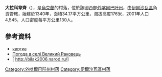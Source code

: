 {{coord|48|16|15|N|23|8|40|E|scale:100000|display=title}}

'''大拉科韋齊'''（{{lang-uk|Великий Раковець}}），是[[烏克蘭|烏克蘭]]的村落，位於該國西部[[外喀爾巴阡州|外喀爾巴阡州]]，由[[伊爾沙瓦區|伊爾沙瓦區]]負責管轄，始建於1340年，面積34.17平方公里，海拔高度176米，2001年人口4,545，人口密度每平方公里130人。

==參考資料==
* [http://gska2.rada.gov.ua/pls/z7502/A005?rdat1=01.04.2009&rf7571=11209 картка]{{dead link|date=2017年12月 |bot=InternetArchiveBot |fix-attempted=yes }}
* [http://weather.in.ua/ua/zakarpatskaja/2919 Погода в селі Великий Раковець]{{Wayback|url=http://weather.in.ua/ua/zakarpatskaja/2919 |date=20161106040709 }}
* [ http://bilak2006.narod.ru/{{Wayback|url=http://bilak2006.narod.ru/ |date=20160701075144 }}]

{{DEFAULTSORT:Великий Раковець}}

[[Category:外喀爾巴阡州村落|Category:外喀爾巴阡州村落]]
[[Category:伊爾沙瓦區村落|Category:伊爾沙瓦區村落]]


{{Zakarpattia-geo-stub}}